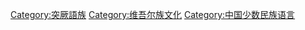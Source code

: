 {{Commonscat|Uyghur language}}
{{Catmore}}

[[Category:突厥語族|Category:突厥語族]]
[[Category:维吾尔族文化|Category:维吾尔族文化]]
[[Category:中国少数民族语言|Category:中国少数民族语言]]